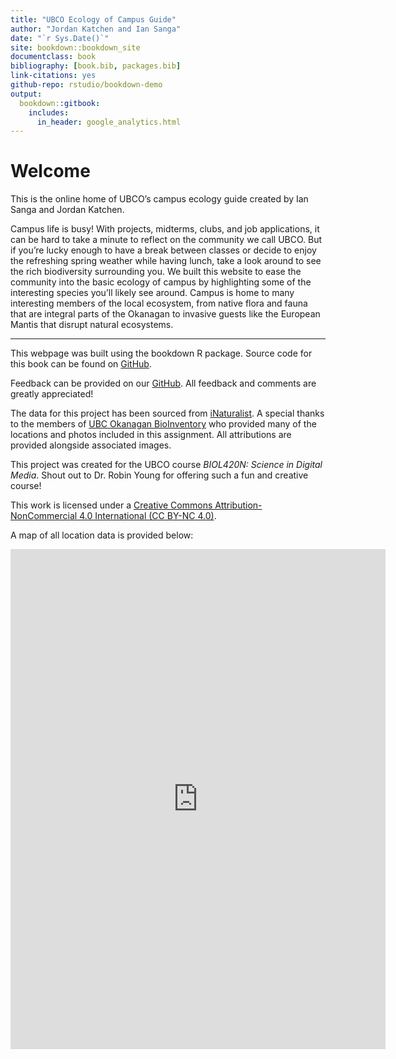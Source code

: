 ```yaml
--- 
title: "UBCO Ecology of Campus Guide"
author: "Jordan Katchen and Ian Sanga"
date: "`r Sys.Date()`"
site: bookdown::bookdown_site
documentclass: book
bibliography: [book.bib, packages.bib]
link-citations: yes
github-repo: rstudio/bookdown-demo
output: 
  bookdown::gitbook:
    includes:
      in_header: google_analytics.html
---
```


# Welcome

This is the online home of UBCO’s campus ecology guide created by Ian Sanga and Jordan Katchen.

Campus life is busy! With projects, midterms, clubs, and job applications, it can be hard to take a minute to reflect on the community we call UBCO. But if you’re lucky enough to have a break between classes or decide to enjoy the refreshing spring weather while having lunch, take a look around to see the rich biodiversity surrounding you. We built this website to ease the community into the basic ecology of campus by highlighting some of the interesting species you’ll likely see around. Campus is home to many interesting members of the local ecosystem, from native flora and fauna that are integral parts of the Okanagan to invasive guests like the European Mantis that disrupt natural ecosystems.

---

This webpage was built using the bookdown R package. Source code for this book can be found on [GitHub](https://github.com/JordanK200/UBCO_ecology_guide).

Feedback can be provided on our [GitHub](https://github.com/JordanK200/UBCO_ecology_guide/issues). All feedback and comments are greatly appreciated!

The data for this project has been sourced from [iNaturalist](https://www.inaturalist.org/). A special thanks to the members of [UBC Okanagan BioInventory](https://www.inaturalist.org/projects/ubc-okanagan-bioinventory) who provided many of the locations and photos included in this assignment. All attributions are provided alongside associated images.

This project was created for the UBCO course *BIOL420N: Science in Digital Media*. Shout out to Dr. Robin Young for offering such a fun and creative course!

This work is licensed under a [Creative Commons Attribution-NonCommercial 4.0 International (CC BY-NC 4.0)](https://creativecommons.org/licenses/by-nc/4.0/).

A map of all location data is provided below:

<div class="map-responsive">

<iframe src="https://www.google.com/maps/d/embed?mid=11PYhsV-ntT5O_CSmY8aGnT9pU8gHFqo&ehbc=2E312F" width="600" height="800" frameborder="0" style="border:0" allowfullscreen></iframe>

</div>